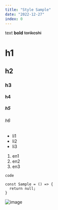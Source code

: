 ```yaml
---
title: "Style Sample"
date: "2022-12-27"
index: 0
---
```


text
**bold**
~~torikeshi~~

# h1

## h2

### h3

#### h4

##### h5

###### h6

- li1
- li2
- li3

1. en1
2. en2
3. en3

`code`
```
const Sample = () => {
  return null;
}
```

![image](./images/test.png)